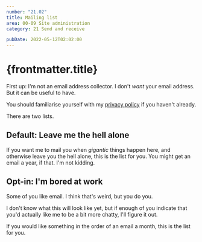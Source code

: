 ```yaml
---
number: "21.02"
title: Mailing list
area: 00-09 Site administration
category: 21 Send and receive

pubDate: 2022-05-12T02:02:00
---
```



# {frontmatter.title}

First up: I'm not an email address collector. I don't _want_ your email address. But it can be useful to have.

You should familiarise yourself with my [privacy policy](/00-09-site-administration/01-about/01.03-privacy/) if you haven't already.

There are two lists.

## Default: Leave me the hell alone

If you want me to mail you when _gigantic_ things happen here, and otherwise leave you the hell alone, this is the list for you. You might get an email a year, if that. I'm not kidding.

## Opt-in: I'm bored at work

Some of you like email. I think that's weird, but you do you.

I don't know what this will look like yet, but if enough of you indicate that you'd actually like me to be a bit more chatty, I'll figure it out.

If you would like something in the order of an email a month, this is the list for you.

<MailingListForm />
